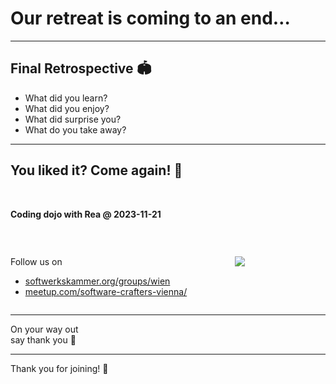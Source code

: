 # Our retreat is coming to an end...

---

## Final Retrospective 🏟️

* What did you learn?
* What did you enjoy?
* What did surprise you?
* What do you take away?

---

## You liked it? Come again! 🔁

<br>

**Coding dojo with Rea @ 2023-11-21**

<br>

:::: {.columns}

::: {.column width="70%"}
Follow us on

* [softwerkskammer.org/groups/wien](softwerkskammer.org/groups/wien)
* [meetup.com/software-crafters-vienna/](meetup.com/software-crafters-vienna/)
:::

::: {.column width="30%"}
![](./sessions/n_outro/meetup-link.svg){fig-align="center"}
:::

::::

---

::: {.r-fit-text}
On your way out
<br>
say thank you 🤝
:::

---

::: {.r-fit-text}
Thank you for joining! 🎈
:::
